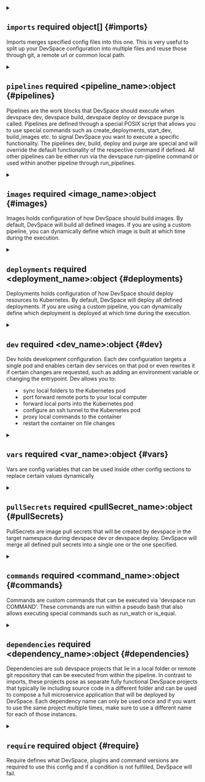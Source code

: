 

<PartialVersion />


<PartialName />



<details className="config-field" data-expandable="true">
<summary>

## `imports` <span class="config-field-required" data-required="false">required</span> <span class="config-field-type">object[]</span> <span class="config-field-default"></span> <span class="config-field-enum"></span> {#imports}

Imports merges specified config files into this one. This is very useful to split up your DevSpace configuration
into multiple files and reuse those through git, a remote url or common local path.

</summary>

<PartialImports />


</details>


<PartialFunctions />



<details className="config-field" data-expandable="true">
<summary>

## `pipelines` <span class="config-field-required" data-required="false">required</span> <span class="config-field-type">&lt;pipeline_name&gt;:object</span> <span class="config-field-default"></span> <span class="config-field-enum"></span> {#pipelines}

Pipelines are the work blocks that DevSpace should execute when devspace dev, devspace build, devspace deploy or devspace purge
is called. Pipelines are defined through a special POSIX script that allows you to use special commands
such as create_deployments, start_dev, build_images etc. to signal DevSpace you want to execute
a specific functionality. The pipelines dev, build, deploy and purge are special and will override
the default functionality of the respective command if defined. All other pipelines can be either run
via the devspace run-pipeline command or used within another pipeline through run_pipelines.

</summary>


<details className="config-field" data-expandable="true"open>
<summary>

## `<pipeline_name>` <span class="config-field-required" data-required="true">required</span> <span class="config-field-type">string</span> <span class="config-field-default"></span> <span class="config-field-enum"><span>dev<br/>deploy<br/>build<br/>purge<br/>.*</span></span> {#name}

Name of the pipeline, will be filled automatically

</summary>

<PartialPipelines />


</details>


</details>



<details className="config-field" data-expandable="true">
<summary>

## `images` <span class="config-field-required" data-required="false">required</span> <span class="config-field-type">&lt;image_name&gt;:object</span> <span class="config-field-default"></span> <span class="config-field-enum"></span> {#images}

Images holds configuration of how DevSpace should build images. By default, DevSpace will build all defined images.
If you are using a custom pipeline, you can dynamically define which image is built at which time during the
execution.

</summary>


<details className="config-field" data-expandable="true"open>
<summary>

## `<image_name>` <span class="config-field-required" data-required="true">required</span> <span class="config-field-type">string</span> <span class="config-field-default"></span> <span class="config-field-enum"></span> {#name}

Name of the image, will be filled automatically

</summary>

<PartialImages />


</details>


</details>



<details className="config-field" data-expandable="true">
<summary>

## `deployments` <span class="config-field-required" data-required="false">required</span> <span class="config-field-type">&lt;deployment_name&gt;:object</span> <span class="config-field-default"></span> <span class="config-field-enum"></span> {#deployments}

Deployments holds configuration of how DevSpace should deploy resources to Kubernetes. By default, DevSpace will deploy all defined deployments.
If you are using a custom pipeline, you can dynamically define which deployment is deployed at which time during the
execution.

</summary>


<details className="config-field" data-expandable="true"open>
<summary>

## `<deployment_name>` <span class="config-field-required" data-required="true">required</span> <span class="config-field-type">string</span> <span class="config-field-default"></span> <span class="config-field-enum"></span> {#name}

Name of the deployment

</summary>

<PartialDeployments />


</details>


</details>



<details className="config-field" data-expandable="true">
<summary>

## `dev` <span class="config-field-required" data-required="false">required</span> <span class="config-field-type">&lt;dev_name&gt;:object</span> <span class="config-field-default"></span> <span class="config-field-enum"></span> {#dev}

Dev holds development configuration. Each dev configuration targets a single pod and enables certain dev services on that pod
or even rewrites it if certain changes are requested, such as adding an environment variable or changing the entrypoint.
Dev allows you to:
- sync local folders to the Kubernetes pod
- port forward remote ports to your local computer
- forward local ports into the Kubernetes pod
- configure an ssh tunnel to the Kubernetes pod
- proxy local commands to the container
- restart the container on file changes

</summary>


<details className="config-field" data-expandable="true"open>
<summary>

## `<dev_name>` <span class="config-field-required" data-required="true">required</span> <span class="config-field-type">string</span> <span class="config-field-default"></span> <span class="config-field-enum"></span> {#name}

Name of the dev configuration

</summary>

<PartialDev />


</details>


</details>



<details className="config-field" data-expandable="true">
<summary>

## `vars` <span class="config-field-required" data-required="false">required</span> <span class="config-field-type">&lt;var_name&gt;:object</span> <span class="config-field-default"></span> <span class="config-field-enum"></span> {#vars}

Vars are config variables that can be used inside other config sections to replace certain values dynamically

</summary>


<details className="config-field" data-expandable="true"open>
<summary>

## `<var_name>` <span class="config-field-required" data-required="true">required</span> <span class="config-field-type">string</span> <span class="config-field-default"></span> <span class="config-field-enum"></span> {#name}

Name is the name of the variable

</summary>

<PartialVars />


</details>


</details>



<details className="config-field" data-expandable="true">
<summary>

## `pullSecrets` <span class="config-field-required" data-required="false">required</span> <span class="config-field-type">&lt;pullSecret_name&gt;:object</span> <span class="config-field-default"></span> <span class="config-field-enum"></span> {#pullSecrets}

PullSecrets are image pull secrets that will be created by devspace in the target namespace
during devspace dev or devspace deploy. DevSpace will merge all defined pull secrets into a single
one or the one specified.

</summary>


<details className="config-field" data-expandable="true"open>
<summary>

## `<pullSecret_name>` <span class="config-field-required" data-required="true">required</span> <span class="config-field-type">string</span> <span class="config-field-default"></span> <span class="config-field-enum"></span> {#name}

Name is the pull secret name to deploy

</summary>

<PartialPullSecrets />


</details>


</details>



<details className="config-field" data-expandable="true">
<summary>

## `commands` <span class="config-field-required" data-required="false">required</span> <span class="config-field-type">&lt;command_name&gt;:object</span> <span class="config-field-default"></span> <span class="config-field-enum"></span> {#commands}

Commands are custom commands that can be executed via 'devspace run COMMAND'. These commands are run within a pseudo bash
that also allows executing special commands such as run_watch or is_equal.

</summary>


<details className="config-field" data-expandable="true"open>
<summary>

## `<command_name>` <span class="config-field-required" data-required="true">required</span> <span class="config-field-type">string</span> <span class="config-field-default"></span> <span class="config-field-enum"></span> {#name}

Name is the name of a command that is used via `devspace run NAME`

</summary>

<PartialCommands />


</details>


</details>



<details className="config-field" data-expandable="true">
<summary>

## `dependencies` <span class="config-field-required" data-required="false">required</span> <span class="config-field-type">&lt;dependency_name&gt;:object</span> <span class="config-field-default"></span> <span class="config-field-enum"></span> {#dependencies}

Dependencies are sub devspace projects that lie in a local folder or remote git repository that can be executed
from within the pipeline. In contrast to imports, these projects pose as separate fully functional DevSpace projects
that typically lie including source code in a different folder and can be used to compose a full microservice
application that will be deployed by DevSpace. Each dependency name can only be used once and if you want to use
the same project multiple times, make sure to use a different name for each of those instances.

</summary>


<details className="config-field" data-expandable="true"open>
<summary>

## `<dependency_name>` <span class="config-field-required" data-required="true">required</span> <span class="config-field-type">string</span> <span class="config-field-default"></span> <span class="config-field-enum"></span> {#name}

Name is used internally

</summary>

<PartialDependencies />


</details>


</details>



<details className="config-field" data-expandable="true">
<summary>

## `require` <span class="config-field-required" data-required="false">required</span> <span class="config-field-type">object</span> <span class="config-field-default"></span> <span class="config-field-enum"></span> {#require}

Require defines what DevSpace, plugins and command versions are required to use this config and if a condition is not
fulfilled, DevSpace will fail.

</summary>

<PartialRequire />


</details>
